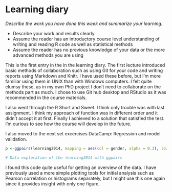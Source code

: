 # Learning diary

*Describe the work you have done this week and summarize your learning.*

- Describe your work and results clearly. 
- Assume the reader has an introductory course level understanding of writing and reading R code as well as statistical methods
- Assume the reader has no previous knowledge of your data or the more advanced methods you are using  

This is the first entry in the in the learning diary. The first lecture introduced basic methods of collaboration such as using Git for your code and writing reports using Markdown and Knitr. I have used these before, but I'm more familiar using them in UNIX than with Windows computers. I felt quite clumsy these, as in my own PhD project I don't need to collaborate on the methods part as much. I chose to use Git hub desktop and RStudio as it was recommended in the course materials.

I also went through the R Short and Sweet. I think only trouble was with last assignment. I think my approach of function was in different order and it didn't accept it at first. Finally I achieved to a solution that satisfied the test. I'm curious to see how the course will develop in the future.

I also moved to the next set excercises DataCamp: Regression and model validation.

```r
p <-ggpairs(learning2014, mapping = aes(col = gender, alpha = 0.3), lower = list(combo = wrap("facethist", bins = 20)))

# Data exploration of the learning2014 with ggpairs
```
I found this code quite useful for getting an overview of the data. I have previously used a more simple plotting tools for initial analysis such as Pearson correlation or histograms separately, but I might use this one again since it provides insight with only one figure.


 
